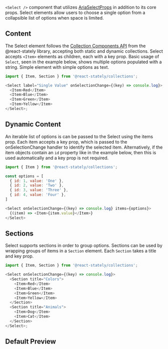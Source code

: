 
`<Select />` component that utilizes
[AriaSelectProps](https://react-spectrum.adobe.com/react-aria/useSelect.html) in addition to its
core props. Select elements allow users to choose a single option from a collapsible list of options
when space is limited.

## Content

The Select element follows the
[Collection Components API](https://react-spectrum.adobe.com/react-stately/collections.html) from
the @react-stately library, accepting both static and dynamic collections. Select accepts `<Item>`
elements as children, each with a key prop. Basic usage of `Select`, seen in the example below,
shows multiple options populated with a string. Simple element with simple options as text.

```js
import { Item, Section } from '@react-stately/collections';

<Select label="Single Value" onSelectionChange={(key) => console.log}>
  <Item>Red</Item>
  <Item>Blue</Item>
  <Item>Green</Item>
  <Item>Yellow</Item>
</Select>;
```

<Story id="momentum-ui-select--example" />

## Dynamic Content

An iterable list of options is can be passed to the Select using the items prop. Each item accepts a
key prop, which is passed to the onSelectionChange handler to identify the selected item.
Alternatively, if the item objects contain an `id` property like in the example below, then this is
used automatically and a key prop is not required.

```js
import { Item } from '@react-stately/collections';

const options = [
  { id: 1, value: 'One' },
  { id: 2, value: 'Two' },
  { id: 3, value: 'Three' },
  { id: 4, value: 'Four' },
]

<Select onSelectionChange={(key) => console.log} items={options}>
  {(item) => <Item>{item.value}</Item>}
</Select>
```

## Sections

Select supports sections in order to group options. Sections can be used by wrapping groups of items
in a `Section` element. Each `Section` takes a title and key prop.

```js
import { Item, Section } from '@react-stately/collections';

<Select onSelectionChange={(key) => console.log}>
  <Section title="Colors">
    <Item>Red</Item>
    <Item>Blue</Item>
    <Item>Green</Item>
    <Item>Yellow</Item>
  </Section>
  <Section title="Animals">
    <Item>Dog</Item>
    <Item>Cat</Item>
  </Section>
</Select>;
```

<Story id="momentum-ui-select--sections" />

## Default Preview
